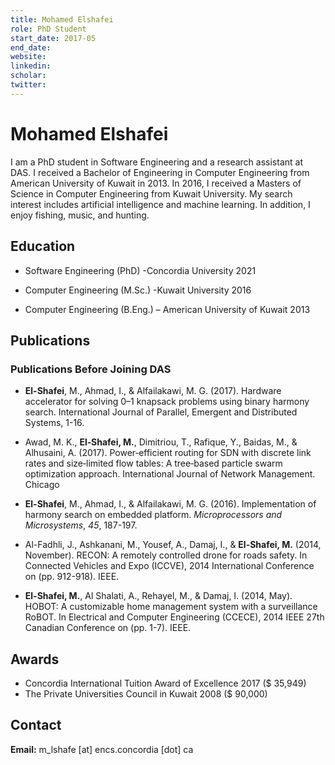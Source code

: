 ```yaml
---
title: Mohamed Elshafei
role: PhD Student
start_date: 2017-05
end_date:
website:
linkedin:
scholar:
twitter:
---
```


# Mohamed Elshafei

I am a PhD student in Software Engineering and a research assistant at DAS. I received a Bachelor of Engineering in Computer Engineering from American University of Kuwait in 2013. In 2016, I received a Masters of Science in Computer Engineering from Kuwait University. My search interest includes artificial intelligence and machine learning. In addition, I enjoy fishing, music, and hunting.

## Education

- Software Engineering (PhD) -Concordia University 2021

- Computer Engineering (M.Sc.) -Kuwait University 2016

- Computer Engineering (B.Eng.) – American University of Kuwait 2013

## Publications


<AuthorPublications firstname="Mohamed" lastname="Elshafei" />

### Publications Before Joining DAS

- **El-Shafei**, M., Ahmad, I., & Alfailakawi, M. G. (2017). Hardware accelerator for solving 0–1 knapsack problems using binary harmony search. International Journal of Parallel, Emergent and Distributed Systems, 1-16.

- Awad, M. K., **El‐Shafei, M.**, Dimitriou, T., Rafique, Y., Baidas, M., & Alhusaini, A. (2017). Power‐efficient routing for SDN with discrete link rates and size‐limited flow tables: A tree‐based particle swarm optimization approach. International Journal of Network Management. Chicago

- **El-Shafei**, M., Ahmad, I., & Alfailakawi, M. G. (2016). Implementation of harmony search on embedded platform. _Microprocessors and Microsystems_, _45_, 187-197.

- Al-Fadhli, J., Ashkanani, M., Yousef, A., Damaj, I., & **El-Shafei, M.** (2014, November). RECON: A remotely controlled drone for roads safety. In Connected Vehicles and Expo (ICCVE), 2014 International Conference on (pp. 912-918). IEEE.

- **El-Shafei, M.**, Al Shalati, A., Rehayel, M., & Damaj, I. (2014, May). HOBOT: A customizable home management system with a surveillance RoBOT. In Electrical and Computer Engineering (CCECE), 2014 IEEE 27th Canadian Conference on (pp. 1-7). IEEE.

## Awards

- Concordia International Tuition Award of Excellence 2017 ($ 35,949)
- The Private Universities Council in Kuwait 2008 ($ 90,000)

## Contact

**Email:** m_lshafe [at] encs.concordia [dot] ca
